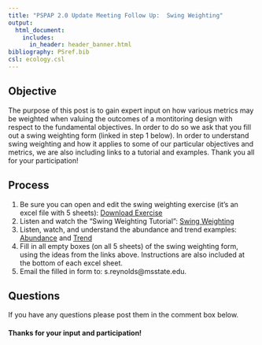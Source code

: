 ```yaml
---
title: "PSPAP 2.0 Update Meeting Follow Up:  Swing Weighting"
output: 
  html_document:
    includes:
      in_header: header_banner.html 
bibliography: PSref.bib
csl: ecology.csl  
---
```

  
<!--
rmarkdown::render_site("2018-02-11-swing-weighting.Rmd")# build website
-->


## Objective
The purpose of this post is to gain expert input on how various metrics may be weighted when valuing the outcomes of a montitoring design with respect to the fundamental objectives. In order to do so we ask that you fill out a swing weighting form (linked in step 1 below). In order to understand swing weighting and how it applies to some of our particular objectives and metrics, we are also including links to a tutorial and examples. Thank you all for your participation! 


## Process
1. Be sure you can open and edit the swing weighting exercise (it's an excel file with 5 sheets): <a href='swing-weighting-exercise-draft.xls' target="_blank">Download Exercise</a> 
1. Listen and watch the "Swing Weighting Tutorial":   [Swing Weighting](https://www.youtube.com/watch?v=57XeTdCEH7E)
2. Listen, watch, and understand the abundance and trend examples:  [Abundance](https://www.youtube.com/watch?v=UKX0Uw7Ta0A)   and   [Trend](https://www.youtube.com/watch?v=LPbdE_dK1vk)
3. Fill in all empty boxes (on all 5 sheets) of the swing weighting form, using the ideas from the links above. Instructions are also included at the bottom of each excel sheet. 
4. Email the filled in form to: s.reynolds@msstate.edu.


## Questions
If you have any questions please post them in the comment box below. 


#### Thanks for your input and participation!

<!--
## Videos
### Swing Weighting
<iframe width="560" height="315" src="https://www.youtube.com/watch?v=57XeTdCEH7E" frameborder="0" allowfullscreen></iframe>

### Abundance
<iframe width="560" height="315" src="https://www.youtube.com/watch?v=UKX0Uw7Ta0A" frameborder="0" allowfullscreen></iframe>

### Trend
<iframe width="560" height="315" src="https://www.youtube.com/watch?v=LPbdE_dK1vk" frameborder="0" allowfullscreen></iframe>
-->

  
